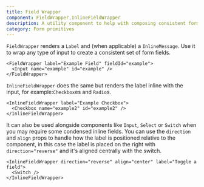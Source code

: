 ```yaml
---
title: Field Wrapper
component: FieldWrapper,InlineFieldWrapper
description: A utility component to help with composing consistent form fields
category: Form primitives
---
```


`FieldWrapper` renders a `Label` and (when applicable) a `InlineMessage`. Use it to wrap any type of input to create a consistent set of form fields.

```tsx preview
<FieldWrapper label="Example Field" fieldId="example">
  <Input name="example" id="example" />
</FieldWrapper>
```

`InlineFieldWrapper` does the same but renders the label inline with the input, for example:`Checkbox`es and `Radio`s.

```tsx preview
<InlineFieldWrapper label="Example Checkbox">
  <Checkbox name="example2" id="example2" />
</InlineFieldWrapper>
```

It can also be used alongside components like `Input`, `Select` or `Switch` when you may require some condensed inline fields. You can use the `direction` and `align` props to handle how the label is positioned relative to the component, in this case the label is placed on the right with `direction="reverse"` and it's aligned centrally with the switch.

```tsx preview
<InlineFieldWrapper direction="reverse" align="center" label="Toggle a field">
  <Switch />
</InlineFieldWrapper>
```
